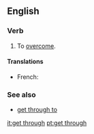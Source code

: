 ==English==

===Verb===
{{infl|en|verb|head=[[get]] [[through]]}}

# To [[overcome]].

====Translations====
{{trans-top|to overcome}}
* French: {{t+|fr|franchir}}
{{trans-mid}}
{{trans-bottom}}

===See also===
* [[get through to]]

[[it:get through]]
[[pt:get through]]